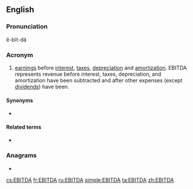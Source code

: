 ==English==
{{wikipedia}}

===Pronunciation===
ē-bĭt-dä

===Acronym===
{{rfc-header|Acronym}}
{{head|en|acronym}}

# {{label|en|accounting}} [[earnings]] before [[interest]], [[tax]]es, [[depreciation]] and [[amortization]]. EBITDA represents revenue before interest, taxes, depreciation, and amortization have been subtracted and after other expenses (except [[dividend]]s) have been.

====Synonyms====
* {{l|en|EBITA}}

====Related terms====
* {{l|en|EBIT}}

===Anagrams===
* {{l|en|baited}}

[[cs:EBITDA]]
[[fr:EBITDA]]
[[ru:EBITDA]]
[[simple:EBITDA]]
[[ta:EBITDA]]
[[zh:EBITDA]]